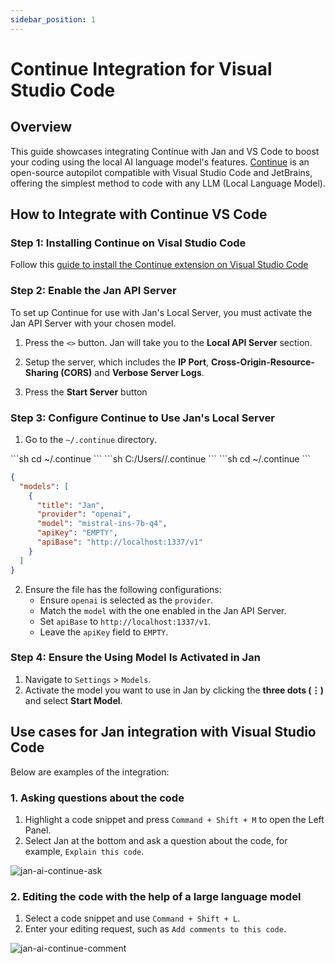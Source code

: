 ```yaml
---
sidebar_position: 1
---
```


# Continue Integration for Visual Studio Code

## Overview

This guide showcases integrating Continue with Jan and VS Code to boost your coding using the local AI language model's features. [Continue](https://continue.dev/docs/intro) is an open-source autopilot compatible with Visual Studio Code and JetBrains, offering the simplest method to code with any LLM (Local Language Model).

## How to Integrate with Continue VS Code

### Step 1: Installing Continue on Visal Studio Code

Follow this [guide to install the Continue extension on Visual Studio Code](https://continue.dev/docs/quickstart)

### Step 2: Enable the Jan API Server

To set up Continue for use with Jan's Local Server, you must activate the Jan API Server with your chosen model.

1. Press the `<>` button. Jan will take you to the **Local API Server** section.

2. Setup the server, which includes the **IP Port**, **Cross-Origin-Resource-Sharing (CORS)** and **Verbose Server Logs**.

3. Press the **Start Server** button

### Step 3: Configure Continue to Use Jan's Local Server
1. Go to the `~/.continue` directory.

<Tabs>
    <TabItem value="mac" label="Mac" default>
    ```sh
    cd ~/.continue
    ```
    </TabItem>
    <TabItem value="windows" label="Windows">
    ```sh
    C:/Users/<your_user_name>/.continue
    ```
    </TabItem>
    <TabItem value="linux" label="Linux">
    ```sh
    cd ~/.continue
    ```
    </TabItem>
</Tabs>

```json title="~/.continue/config.json"
{
  "models": [
    {
      "title": "Jan",
      "provider": "openai",
      "model": "mistral-ins-7b-q4",
      "apiKey": "EMPTY",
      "apiBase": "http://localhost:1337/v1"
    }
  ]
}
```
2. Ensure the file has the following configurations:
    - Ensure `openai` is selected as the `provider`.
    - Match the `model` with the one enabled in the Jan API Server.
    - Set `apiBase` to `http://localhost:1337/v1`.
    - Leave the `apiKey` field to `EMPTY`.

### Step 4: Ensure the Using Model Is Activated in Jan

1. Navigate to `Settings` > `Models`.
2. Activate the model you want to use in Jan by clicking the **three dots (⋮)** and select **Start Model**.

## Use cases for Jan integration with Visual Studio Code
Below are examples of the integration:

### 1. Asking questions about the code

1. Highlight a code snippet and press `Command + Shift + M` to open the Left Panel.
2. Select Jan at the bottom and ask a question about the code, for example, `Explain this code`.

<div class="text--center"> 
    <img src={continue_ask} width={800} alt="jan-ai-continue-ask" />
</div>

 ### 2. Editing the code with the help of a large language model

1. Select a code snippet and use `Command + Shift + L`.
2. Enter your editing request, such as `Add comments to this code`.
 
<div class="text--center"> 
    <img src={continue_comment} width={800} alt="jan-ai-continue-comment" />
</div>
